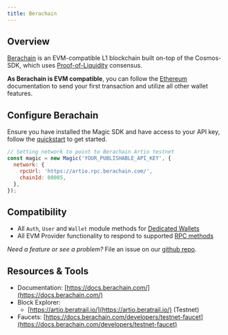 ---
title: Berachain
---


## Overview

[Berachain](https://www.berachain.com/) is an EVM-compatible L1 blockchain built on-top of the Cosmos-SDK, which uses [Proof-of-Liquidity](https://docs.berachain.com/learn/#proof-of-liquidity-overview) consensus.

**As Berachain is EVM compatible**, you can follow the [Ethereum](/docs/blockchains/featured-chains/ethereum/javascript) documentation to send your first transaction and utilize all other wallet features.

## Configure Berachain

Ensure you have installed the Magic SDK and have access to your API key, follow the [quickstart](/docs/home/quickstart/cli) to get started.

```js javascript
// Setting network to point to Berachain Artio testnet
const magic = new Magic('YOUR_PUBLISHABLE_API_KEY', {
  network: {
    rpcUrl: 'https://artio.rpc.berachain.com/',
    chainId: 80085,
  },
});
```

## Compatibility

* All `Auth`, `User` and `Wallet` module methods for [Dedicated Wallets](/docs/wallets/wallet-types#dedicated-wallet-white-labeled-wallets)
* All EVM Provider functionality to respond to supported [RPC methods](/docs/api/client-side-sdks/web#evm-rpc-methods)

_Need a feature or see a problem?_ File an issue on our [github repo](https://github.com/magiclabs/magic-js).

## Resources & Tools

* Documentation: [https://docs.berachain.com/](https://docs.berachain.com/)
* Block Explorer:
    * [https://artio.beratrail.io/](https://artio.beratrail.io/) (Testnet)
* Faucets: [https://docs.berachain.com/developers/testnet-faucet](https://docs.berachain.com/developers/testnet-faucet)

